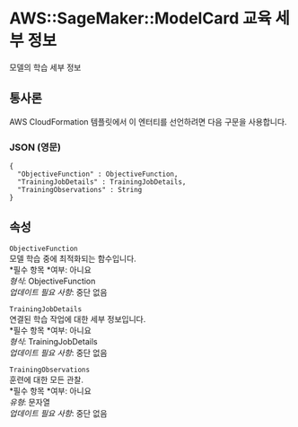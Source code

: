 # AWS::SageMaker::ModelCard 교육 세부 정보

모델의 학습 세부 정보

## 통사론

AWS CloudFormation 템플릿에서 이 엔터티를 선언하려면 다음 구문을 사용합니다.

### JSON (영문)

```
{
  "ObjectiveFunction" : ObjectiveFunction,
  "TrainingJobDetails" : TrainingJobDetails,
  "TrainingObservations" : String
}
```

## 속성

`ObjectiveFunction`  
모델 학습 중에 최적화되는 함수입니다.  
*필수 항목 *여부: 아니요  
_형식_: ObjectiveFunction  
_업데이트 필요 사항_: 중단 없음

`TrainingJobDetails`  
연결된 학습 작업에 대한 세부 정보입니다.  
*필수 항목 *여부: 아니요  
_형식_: TrainingJobDetails  
_업데이트 필요 사항_: 중단 없음

`TrainingObservations`  
훈련에 대한 모든 관찰.  
*필수 항목 *여부: 아니요  
_유형_: 문자열  
_업데이트 필요 사항_: 중단 없음
